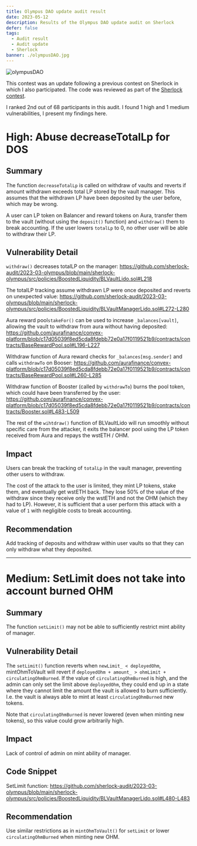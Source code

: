 ```yaml
---
title: Olympus DAO update audit result
date: 2023-05-12
description: Results of the Olympus DAO update audit on Sherlock
defer: false
tags:
  - Audit result
  - Audit update
  - Sherlock
banner: ./olympusDAO.jpg
---
```


![olympusDAO](./olympusDAO.jpg)

This contest was an update following a previous contest on Sherlock in which I also participated.
The code was reviewed as part of the [Sherlock contest](https://app.sherlock.xyz/audits/contests/60).

I ranked 2nd out of 68 participants in this audit. I found 1 high and 1 medium vulnerabilities, I present my findings here.

# High: Abuse decreaseTotalLp for DOS

## Summary

The function `decreaseTotalLp` is called on withdraw of vaults and reverts if amount withdrawn exceeds total LP stored by the vault manager. This assumes that the withdrawn LP have been deposited by the user before, which may be wrong.

A user can LP token on Balancer and reward tokens on Aura, transfer them to the vault (without using the `deposit()` function) and `withdraw()` them to break accounting. If the user lowers `totalLp` to 0, no other user will be able to withdraw their LP.

## Vulnerability Detail

`withdraw()` decreases totalLP on the manager: 
https://github.com/sherlock-audit/2023-03-olympus/blob/main/sherlock-olympus/src/policies/BoostedLiquidity/BLVaultLido.sol#L218

The totalLP tracking assume withdrawn LP were once deposited and reverts on unexpected value:
https://github.com/sherlock-audit/2023-03-olympus/blob/main/sherlock-olympus/src/policies/BoostedLiquidity/BLVaultManagerLido.sol#L272-L280

Aura reward pool`stakeFor()` can be used to increase `_balances[vault]`, allowing the vault to withdraw from aura without having deposited:
https://github.com/aurafinance/convex-platform/blob/c17d05039f8ed5cda8fdebb72e0a17f0119521b9/contracts/contracts/BaseRewardPool.sol#L196-L227

Withdraw function of Aura reward checks for `_balances[msg.sender]` and calls `withdrawTo` on Booser:
https://github.com/aurafinance/convex-platform/blob/c17d05039f8ed5cda8fdebb72e0a17f0119521b9/contracts/contracts/BaseRewardPool.sol#L260-L285

Withdraw function of Booster (called by `withdrawTo`) burns the pool token, which could have been transferred by the user:
https://github.com/aurafinance/convex-platform/blob/c17d05039f8ed5cda8fdebb72e0a17f0119521b9/contracts/contracts/Booster.sol#L483-L509

The rest of the `wihtdraw()` function of BLVaultLido will run smoothly without specific care from the attacker, it exits the balancer pool using the LP token received from Aura and repays the wstETH / OHM.

## Impact

Users can break the tracking of `totalLp` in the vault manager, preventing other users to withdraw.

The cost of the attack to the user is limited, they mint LP tokens, stake them, and eventually get wstETH back. They lose 50% of the value of the withdraw since they receive only the wstETH and not the OHM (which they had to LP). However, it is sufficient that a user perform this attack with a value of `1` with negligible costs to break accounting.

## Recommendation

Add tracking of deposits and withdraw within user vaults so that they can only withdraw what they deposited.

---------------------------------------

# Medium: SetLimit does not take into account burned OHM

## Summary

The function `setLimit()` may not be able to sufficiently restrict mint ability of manager.

## Vulnerability Detail

The `setLimit()` function reverts when `newLimit_ < deployedOhm`, mintOhmToVault will revert if `deployedOhm + amount_ > ohmLimit + circulatingOhmBurned`. If the value of `circulatingOhmBurned` is high, and the admin can only set the limit above `deployedOhm`, they could end up in a state where they cannot limit the amount the vault is allowed to burn sufficiently. I.e. the vault is always able to mint at least `circulatingOhmBurned` new tokens.

Note that `circulatingOhmBurned` is never lowered (even when minting new tokens), so this value could grow arbitrarily high.

## Impact

Lack of control of admin on mint ability of manager.

## Code Snippet

SetLimit function:
https://github.com/sherlock-audit/2023-03-olympus/blob/main/sherlock-olympus/src/policies/BoostedLiquidity/BLVaultManagerLido.sol#L480-L483

## Recommendation

Use similar restrictions as in `mintOhmToVault()` for `setLimit` or lower `circulatingOhmBurned` when minting new OHM.

